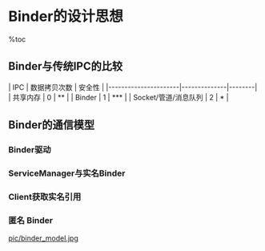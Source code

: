 = Binder的设计思想 =

%toc

== Binder与传统IPC的比较 ==
| IPC                  | 数据拷贝次数 | 安全性 |
|----------------------|--------------|--------|
| 共享内存             | 0            | **     |
| Binder               | 1            | ***    |
| Socket/管道/消息队列 | 2            | *      |

== Binder的通信模型 ==
{{{class="brush:text"
    Binder框架定义了四个角色：Server，Client，ServiceManager（以后简称SMgr）以及Binder驱动。
其中Server，Client，SMgr运行于用户空间，驱动运行于内核空间。这四个角色的关系和互联网类似：
    Server是服务器，Client是客户终端，SMgr是域名服务器(DNS)，驱动是路由器。
}}}

=== Binder驱动 ===
{{{class="brush:text"
    和路由器一样，Binder驱动虽然默默无闻，却是通信的核心。尽管名叫‘驱动’，实际上和硬件设备
没有任何关系，只是实现方式和设备驱动程序是一样的：它工作于内核态，提供open()，mmap()，poll()，
ioctl()等标准文件操作，以字符驱动设备中的misc设备注册在设备目录/dev下，用户通过/dev/binder访问
它。驱动负责进程之间Binder通信的建立、Binder在进程之间的传递、Binder引用计数管理、数据包在进程
之间的传递和交互等一系列底层支持。驱动和应用程序之间定义了一套接口协议，主要功能由ioctl()接口实现，
不提供read()，write()接口，因为ioctl()灵活方便，且能够一次调用实现先写后读以满足同步交互，而不必
分别调用write()和read()。
    Binder驱动的代码位于linux目录的drivers/misc/binder.c中。
}}}

=== ServiceManager与实名Binder ===
{{{class="brush:text"
    和DNS类似，SMgr的作用是将字符形式的Binder名字转化成Client中对该Binder的引用，使得Client
能够通过Binder名字获得对Server中Binder实体的引用。注册了名字的Binder叫实名Binder，就象每个网站
除了有IP地址外还有自己的网址。Server创建了Binder实体，为其取一个字符形式，可读易记的名字，将这个
Binder连同名字以数据包的形式通过Binder驱动发送给 SMgr，通知SMgr注册一个名叫张三的Binder，它位于某个
Server中。驱动为这个穿过进程边界的Binder创建位于内核中的实体节点以及SMgr对实体的引用，将名字及新建
的引用打包传递给SMgr。SMgr收数据包后，从中取出名字和引用填入一张查找表中。

    细心的读者可能会发现其中的蹊跷：SMgr是一个进程，Server是另一个进程，Server向SMgr注册Binder必然会
涉及进程间通信。当前实现的是进程间通信却又要用到进程间通信，这就好象蛋可以孵出鸡前提却是要找只鸡来孵蛋。
Binder的实现比较巧妙，预先创造一只鸡来孵蛋：SMgr和其它进程同样采用Binder通信，SMgr是Server端，有自己的
Binder对象（实体），其它进程都是Client，需要通过这个Binder的引用来实现 Binder的注册，查询和获取。SMgr提供
的Binder比较特殊，它没有名字也不需要注册，当一个进程使用BINDER_SET_CONTEXT_MGR命令将自己注册成SMgr时
Binder驱动会自动为它创建Binder实体（这就是那只预先造好的鸡）。其次这个Binder的引用在所有Client中都固定
为0而无须通过其它手段获得。也就是说，一个Server若要向SMgr注册自己Binder就必需通过0这个引用号和SMgr的
Binder通信。类比网络通信，0号引用就好比域名服务器的地址，你必须预先手工或动态配置好。要注意这里说的
Client是相对SMgr而言的，一个应用程序可能是个提供服务的Server，但对SMgr来说它仍然是个Client。
}}}

=== Client获取实名引用 ===
{{{class="brush:text"
    Server向SMgr注册了Binder实体及其名字后，Client就可以通过名字获得该Binder的引用了。Client也利用保留
的0号引用向SMgr请求访问某个Binder：我申请获得名字叫张三的Binder的引用。SMgr收到这个连接请求，从请求数据
包里获得Binder的名字，在查找表里找到该名字对应的条目，从条目中取出Binder的引用，将该引用作为回复发送给发起
请求的Client。从面向对象的角度，这个Binder对象现在有了两个引用：一个位于SMgr中，一个位于发起请求的Client中。
如果接下来有更多的Client请求该Binder，系统中就会有更多的引用指向该Binder，就象java里一个对象存在多个引用一样。
而且类似的这些指向Binder的引用是强类型，从而确保只要有引用Binder实体就不会被释放掉。通过以上过程可以看出，
SMgr象个火车票代售点，收集了所有火车的车票，可以通过它购买到乘坐各趟火车的票-得到某个Binder的引用。
}}}

=== 匿名 Binder ===
{{{class="brush:text"
    并不是所有Binder都需要注册给SMgr广而告之的。Server端可以通过已经建立的Binder连接将创建的Binder
实体传给Client，当然这条已经建立的Binder连接必须是通过实名Binder实现。由于这个Binder没有向SMgr注册名字，
所以是个匿名Binder。Client将会收到这个匿名Binder的引用，通过这个引用向位于Server中的实体发送请求。
匿名Binder为通信双方建立一条私密通道，只要Server没有把匿名Binder发给别的进程，别的进程就无法通过穷举或猜测
等任何方式获得该Binder的引用，向该Binder发送请求。
}}}

[[pic/binder_model.jpg]]
